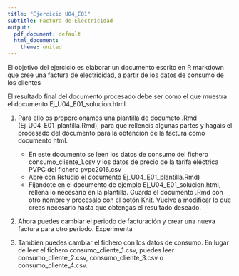 ```yaml
---
title: "Ejercicio U04_E01"
subtitle: Factura de Electricidad
output:
  pdf_document: default
  html_document:
    theme: united
---
```


El objetivo del ejercicio es elaborar un documento escrito en R markdown que cree una factura de electricidad, a partir de los datos de consumo de los clientes

El resultado final del documento procesado debe ser como el que muestra el documento Ej_U04_E01_solucion.html

1. Para ello os proporcionamos una plantilla de documeto .Rmd (Ej_U04_E01_plantilla.Rmd), para que relleneis algunas partes y hagais el procesado del documento para la obtención de la factura como documento html. 
    - En este documento se leen los datos de consumo del fichero consumo_cliente_1.csv y los datos de precio de la tarifa eléctrica PVPC del fichero       pvpc2016.csv
    - Abre con Rstudio el documento Ej_U04_E01_plantilla.Rmd)
    - Fijandote en el documento de ejemplo Ej_U04_E01_solucion.html, rellena lo necesario en la plantilla. Guarda el documento .Rmd con otro nombre y procesalo con el botón Knit. Vuelve a modificar lo que creas necesario hasta que obtengas el resultado deseado. 


2. Ahora puedes cambiar el periodo de facturación y crear una nueva factura para otro periodo. Experimenta

3. Tambien puedes cambiar el fichero con los datos de consumo. En lugar de leer el fichero consumo_cliente_1.csv, puedes leer consumo_cliente_2.csv, consumo_cliente_3.csv o consumo_cliente_4.csv.

